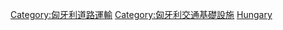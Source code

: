 [[Category:匈牙利道路運輸|Category:匈牙利道路運輸]]
[[Category:匈牙利交通基礎設施|Category:匈牙利交通基礎設施]]
[[Category:歐洲各國道路基礎設施|Hungary]]